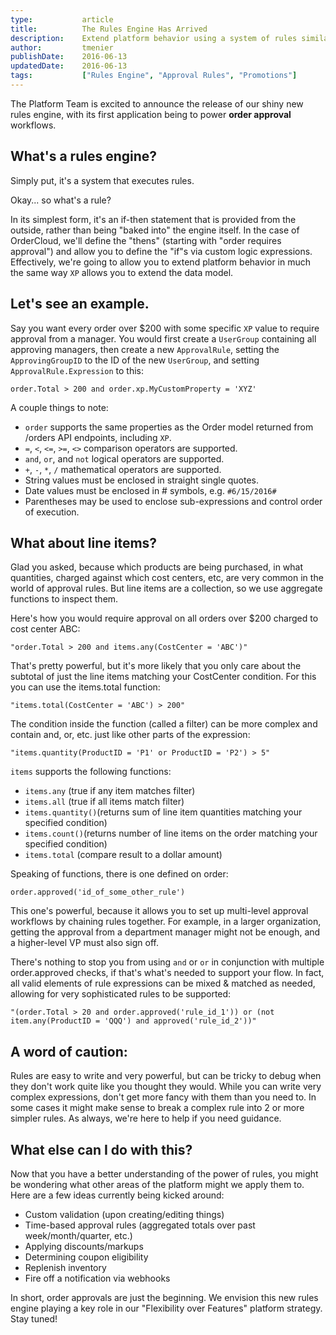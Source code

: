 ```yaml
---
type:           article
title:          The Rules Engine Has Arrived
description:    Extend platform behavior using a system of rules similar to XP allowing you to extend the data model.
author:         tmenier
publishDate:    2016-06-13
updatedDate:    2016-06-13
tags:           ["Rules Engine", "Approval Rules", "Promotions"]
---
```


The Platform Team is excited to announce the release of our shiny new rules engine, with its first application being to power **order approval** workflows.

## What's a rules engine?

Simply put, it's a system that executes rules.

Okay... so what's a rule?

In its simplest form, it's an if-then statement that is provided from the outside, rather than being "baked into" the engine itself. In the case of OrderCloud, we'll define the "thens" (starting with "order requires approval") and allow you to define the "if"s via custom logic expressions. Effectively, we're going to allow you to extend platform behavior in much the same way `XP` allows you to extend the data model.

## Let's see an example.

Say you want every order over \$200 with some specific `XP` value to require approval from a manager. You would first create a `UserGroup` containing all approving managers, then create a new `ApprovalRule`, setting the `ApprovingGroupID` to the ID of the new `UserGroup`, and setting `ApprovalRule.Expression` to this:

`order.Total > 200 and order.xp.MyCustomProperty = 'XYZ'`

A couple things to note:

- `order` supports the same properties as the Order model returned from /orders API endpoints, including `XP`.
- `=`, `<`, `<=`, `>=`, `<>` comparison operators are supported.
- `and`, `or`, and `not` logical operators are supported.
- `+`, `-`, `*`, `/` mathematical operators are supported.
- String values must be enclosed in straight single quotes.
- Date values must be enclosed in # symbols, e.g. `#6/15/2016#`
- Parentheses may be used to enclose sub-expressions and control order of execution.

## What about line items?

Glad you asked, because which products are being purchased, in what quantities, charged against which cost centers, etc, are very common in the world of approval rules. But line items are a collection, so we use aggregate functions to inspect them.

Here's how you would require approval on all orders over \$200 charged to cost center ABC:
```
"order.Total > 200 and items.any(CostCenter = 'ABC')"
```

That's pretty powerful, but it's more likely that you only care about the subtotal of just the line items matching your CostCenter condition.
For this you can use the items.total function:

```
"items.total(CostCenter = 'ABC') > 200"
```

The condition inside the function (called a filter) can be more complex and contain and, or, etc. just like other parts of the expression:

```
"items.quantity(ProductID = 'P1' or ProductID = 'P2') > 5"
```

`items` supports the following functions:

- `items.any` (true if any item matches filter)
- `items.all` (true if all items match filter)
- `items.quantity()`(returns sum of line item quantities matching your specified condition)
- `items.count()`(returns number of line items on the order matching your specified condition)
- `items.total` (compare result to a dollar amount)

Speaking of functions, there is one defined on order:

`order.approved('id_of_some_other_rule')`

This one's powerful, because it allows you to set up multi-level approval workflows by chaining rules together. For example, in a larger organization, getting the approval from a department manager might not be enough, and a higher-level VP must also sign off.

There's nothing to stop you from using `and` or `or` in conjunction with multiple order.approved checks, if that's what's needed to support your flow. In fact, all valid elements of rule expressions can be mixed & matched as needed, allowing for very sophisticated rules to be supported:

```
"(order.Total > 20 and order.approved('rule_id_1')) or (not item.any(ProductID = 'QQQ') and approved('rule_id_2'))"
```

## A word of caution:

Rules are easy to write and very powerful, but can be tricky to debug when they don't work quite like you thought they would. While you can write very complex expressions, don't get more fancy with them than you need to. In some cases it might make sense to break a complex rule into 2 or more simpler rules. As always, we're here to help if you need guidance.

## What else can I do with this?

Now that you have a better understanding of the power of rules, you might be wondering what other areas of the platform might we apply them to. Here are a few ideas currently being kicked around:

- Custom validation (upon creating/editing things)
- Time-based approval rules (aggregated totals over past week/month/quarter, etc.)
- Applying discounts/markups
- Determining coupon eligibility
- Replenish inventory
- Fire off a notification via webhooks
<!-- TODO: fix this link once create your first webhook is re-made- Fire off a notification via [Webhooks](https://documentation.ordercloud.io/integration-services/overview/your-first-webhook)-->

In short, order approvals are just the beginning. We envision this new rules engine playing a key role in our <Link to="/knowledge-base/flexibility-over-features">"Flexibility over Features"</Link> platform strategy. Stay tuned!
